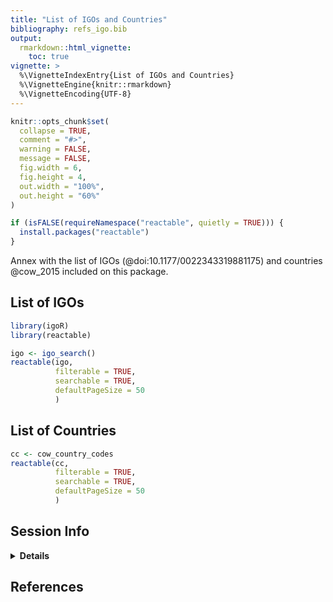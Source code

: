 ```yaml
---
title: "List of IGOs and Countries"
bibliography: refs_igo.bib
output: 
  rmarkdown::html_vignette:
    toc: true
vignette: >
  %\VignetteIndexEntry{List of IGOs and Countries}
  %\VignetteEngine{knitr::rmarkdown}
  %\VignetteEncoding{UTF-8}
---
```


```r
knitr::opts_chunk$set(
  collapse = TRUE,
  comment = "#>",
  warning = FALSE,
  message = FALSE,
  fig.width = 6, 
  fig.height = 4,
  out.width = "100%",
  out.height = "60%"
)

if (isFALSE(requireNamespace("reactable", quietly = TRUE))) {
  install.packages("reactable")
}

```


Annex with the list of IGOs (@doi:10.1177/0022343319881175) and 
countries @cow_2015 included on this package.


## List of IGOs

```r

library(igoR)
library(reactable)

igo <- igo_search()
reactable(igo,
          filterable = TRUE,
          searchable = TRUE,
          defaultPageSize = 50
          )

```



## List of Countries 

```r

cc <- cow_country_codes
reactable(cc,
          filterable = TRUE,
          searchable = TRUE,
          defaultPageSize = 50
          )

```

## Session Info

<details>
  <summary><strong>Details</strong></summary>
```r
sessionInfo()

```
</details>

## References

